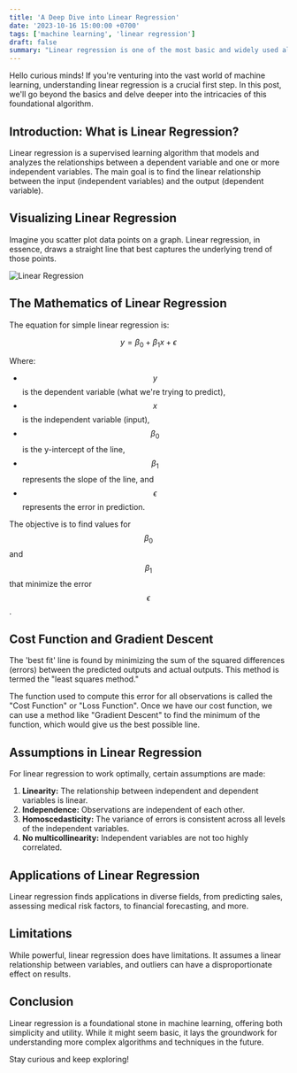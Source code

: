 ```yaml
---
title: 'A Deep Dive into Linear Regression'
date: '2023-10-16 15:00:00 +0700'
tags: ['machine learning', 'linear regression']
draft: false
summary: "Linear regression is one of the most basic and widely used algorithms in the machine learning world. It's a statistical method that allows us to understand the relationship between two continuous variables."
---
```


Hello curious minds! If you're venturing into the vast world of machine learning, understanding linear regression is a crucial first step. In this post, we'll go beyond the basics and delve deeper into the intricacies of this foundational algorithm.

## Introduction: What is Linear Regression?

Linear regression is a supervised learning algorithm that models and analyzes the relationships between a dependent variable and one or more independent variables. The main goal is to find the linear relationship between the input (independent variables) and the output (dependent variable).

## Visualizing Linear Regression

Imagine you scatter plot data points on a graph. Linear regression, in essence, draws a straight line that best captures the underlying trend of those points.

![Linear Regression](https://www.scribbr.com/wp-content/uploads/2020/02/simple-linear-regression-graph.png)

## The Mathematics of Linear Regression

The equation for simple linear regression is:

$$ y = \beta_0 + \beta_1x + \epsilon $$

Where:
- $$ y $$ is the dependent variable (what we're trying to predict),
- $$ x $$ is the independent variable (input),
- $$ \beta_0 $$ is the y-intercept of the line,
- $$ \beta_1 $$ represents the slope of the line, and
- $$ \epsilon $$ represents the error in prediction.

The objective is to find values for $$ \beta_0 $$ and $$ \beta_1 $$ that minimize the error $$ \epsilon $$.

## Cost Function and Gradient Descent

The 'best fit' line is found by minimizing the sum of the squared differences (errors) between the predicted outputs and actual outputs. This method is termed the "least squares method."

The function used to compute this error for all observations is called the "Cost Function" or "Loss Function". Once we have our cost function, we can use a method like "Gradient Descent" to find the minimum of the function, which would give us the best possible line.

## Assumptions in Linear Regression

For linear regression to work optimally, certain assumptions are made:
1. **Linearity:** The relationship between independent and dependent variables is linear.
2. **Independence:** Observations are independent of each other.
3. **Homoscedasticity:** The variance of errors is consistent across all levels of the independent variables.
4. **No multicollinearity:** Independent variables are not too highly correlated.

## Applications of Linear Regression

Linear regression finds applications in diverse fields, from predicting sales, assessing medical risk factors, to financial forecasting, and more.

## Limitations

While powerful, linear regression does have limitations. It assumes a linear relationship between variables, and outliers can have a disproportionate effect on results.

## Conclusion

Linear regression is a foundational stone in machine learning, offering both simplicity and utility. While it might seem basic, it lays the groundwork for understanding more complex algorithms and techniques in the future.

Stay curious and keep exploring!

